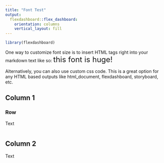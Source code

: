 ```yaml
---
title: "Font Test"
output: 
  flexdashboard::flex_dashboard: 
    orientation: columns 
    vertical_layout: fill
---
```


```r
library(flexdashboard)
```


One way to customize font size is to insert HTML tags right into your markdown text like so: <font size="5"> this font is huge!</font>

Alternatively, you can also use custom css code. This is a great option for any HTML based outputs like html_document, flexdashboard, storyboard, etc.

## Column 1 

### Row
Text

```r

```



## Column 2 
Text

